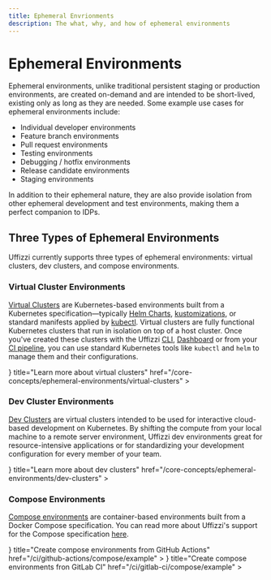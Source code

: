```yaml
---
title: Ephemeral Envrionments
description: The what, why, and how of ephemeral environments
---
```



# Ephemeral Environments

Ephemeral environments, unlike traditional persistent staging or production environments, are created on-demand and are intended to be short-lived, existing only as long as they are needed. Some example use cases for ephemeral environments include:  

- Individual developer environments
- Feature branch environments
- Pull request environments
- Testing environments
- Debugging / hotfix environments
- Release candidate environments
- Staging environments

In addition to their ephemeral nature, they are also provide isolation from other ephemeral development and test environments, making them a perfect companion to IDPs.

## Three Types of Ephemeral Environments

Uffizzi currently supports three types of ephemeral environments: virtual clusters, dev clusters, and compose environments.

### Virtual Cluster Environments
[Virtual Clusters](/core-concepts/ephemeral-environments/virtual-clusters) are Kubernetes-based environments built from a Kubernetes specification—typically [Helm Charts](https://helm.sh), [kustomizations](https://kustomize.io), or standard manifests applied by [kubectl](https://kubernetes.io/docs/reference/kubectl/kubectl/). Virtual clusters are fully functional Kubernetes clusters that run in isolation on top of a host cluster. Once you've created these clusters with the Uffizzi [CLI](usage/cli), [Dashboard](/usage/dashboard) or from your [CI pipeline](/usage/ci), you can use standard Kubernetes tools like `kubectl` and `helm` to manage them and their configurations.

<Cards num={2}>
  <Cards.Card
    arrow
    icon={<Group />}
    title="Learn more about virtual clusters"
    href="/core-concepts/ephemeral-environments/virtual-clusters"
  >
  </Cards.Card>
</Cards>

### Dev Cluster Environments
[Dev Clusters](/core-concepts/ephemeral-environments/dev-clusters) are virtual clusters intended to be used for interactive cloud-based development on Kubernetes. By shifting the compute from your local machine to a remote server environment, Uffizzi dev environments great for resource-intensive applications or for standardizing your development configuration for every member of your team. 

<Cards num={2}>
  <Cards.Card
    arrow
    icon={<ChevronRightSquare />}
    title="Learn more about dev clusters"
    href="/core-concepts/ephemeral-environments/dev-clusters"
  >
  </Cards.Card>
</Cards>

### Compose Environments 
[Compose environments](/core-concepts/ephemeral-environments/compose) are container-based environments built from a Docker Compose specification. You can read more about Uffizzi's support for the Compose specification [here](/compose-spec).

<Cards num={2}>
  <Cards.Card
    arrow
    icon={<Github />}
    title="Create compose environments from GitHub Actions"
    href="/ci/github-actions/compose/example"
  >
  </Cards.Card>
  <Cards.Card
    arrow
    icon={<Gitlab />}
    title="Create compose environments fron GitLab CI"
    href="/ci/gitlab-ci/compose/example"
  >
  </Cards.Card>
</Cards>